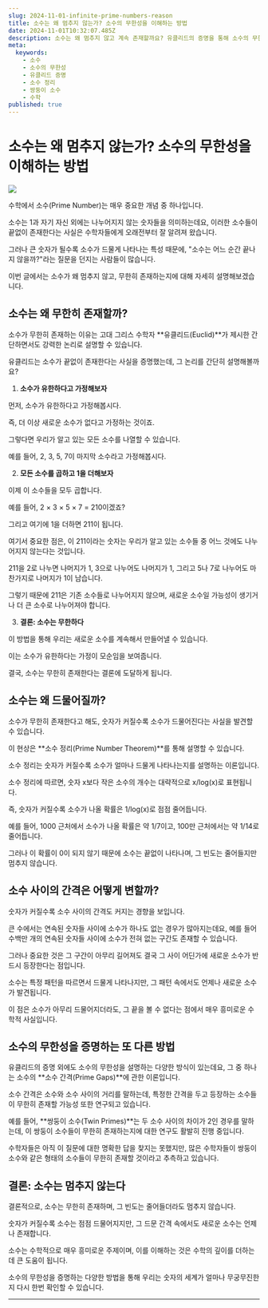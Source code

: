 ```yaml
---
slug: 2024-11-01-infinite-prime-numbers-reason
title: 소수는 왜 멈추지 않는가? 소수의 무한성을 이해하는 방법
date: 2024-11-01T10:32:07.485Z
description: 소수는 왜 멈추지 않고 계속 존재할까요? 유클리드의 증명을 통해 소수의 무한성을 쉽게 이해할 수 있습니다.
meta:
  keywords:
    - 소수
    - 소수의 무한성
    - 유클리드 증명
    - 소수 정리
    - 쌍둥이 소수
    - 수학
published: true
---
```


# 소수는 왜 멈추지 않는가? 소수의 무한성을 이해하는 방법

![](https://blogger.googleusercontent.com/img/a/AVvXsEirJu2sTw36El5PRmb43Zv4o-sZvnHsbdw9YiifWuFRq1dFcXL4j1RzXxmuVrDxizaWWBhYNhNaKJnFTp_DgQImGVg7VZUPKTQPscMr72wmlj4QcNsBFXkoDSuIXj37EUgyD7zDYVnd8zst__gd3dTKLjw0A5_38_Th2GOTGYIPjqF2yIiOdkjxlJvvxDU)

수학에서 소수(Prime Number)는 매우 중요한 개념 중 하나입니다.

소수는 1과 자기 자신 외에는 나누어지지 않는 숫자들을 의미하는데요, 이러한 소수들이 끝없이 존재한다는 사실은 수학자들에게 오래전부터 잘 알려져 왔습니다.

그러나 큰 숫자가 될수록 소수가 드물게 나타나는 특성 때문에, "소수는 어느 순간 끝나지 않을까?"라는 질문을 던지는 사람들이 많습니다.

이번 글에서는 소수가 왜 멈추지 않고, 무한히 존재하는지에 대해 자세히 설명해보겠습니다.

## 소수는 왜 무한히 존재할까?

소수가 무한히 존재하는 이유는 고대 그리스 수학자 **유클리드(Euclid)**가 제시한 간단하면서도 강력한 논리로 설명할 수 있습니다.

유클리드는 소수가 끝없이 존재한다는 사실을 증명했는데, 그 논리를 간단히 설명해볼까요?

1. **소수가 유한하다고 가정해보자**

먼저, 소수가 유한하다고 가정해봅시다.

즉, 더 이상 새로운 소수가 없다고 가정하는 것이죠.

그렇다면 우리가 알고 있는 모든 소수를 나열할 수 있습니다.

예를 들어, 2, 3, 5, 7이 마지막 소수라고 가정해봅시다.

2. **모든 소수를 곱하고 1을 더해보자**

이제 이 소수들을 모두 곱합니다.

예를 들어, 2 × 3 × 5 × 7 = 210이겠죠?

그리고 여기에 1을 더하면 211이 됩니다.

여기서 중요한 점은, 이 211이라는 숫자는 우리가 알고 있는 소수들 중 어느 것에도 나누어지지 않는다는 것입니다.

211을 2로 나누면 나머지가 1, 3으로 나누어도 나머지가 1, 그리고 5나 7로 나누어도 마찬가지로 나머지가 1이 남습니다.

그렇기 때문에 211은 기존 소수들로 나누어지지 않으며, 새로운 소수일 가능성이 생기거나 더 큰 소수로 나누어져야 합니다.

3. **결론: 소수는 무한하다**

이 방법을 통해 우리는 새로운 소수를 계속해서 만들어낼 수 있습니다.

이는 소수가 유한하다는 가정이 모순임을 보여줍니다.

결국, 소수는 무한히 존재한다는 결론에 도달하게 됩니다.

## 소수는 왜 드물어질까?

소수가 무한히 존재한다고 해도, 숫자가 커질수록 소수가 드물어진다는 사실을 발견할 수 있습니다.

이 현상은 **소수 정리(Prime Number Theorem)**를 통해 설명할 수 있습니다.

소수 정리는 숫자가 커질수록 소수가 얼마나 드물게 나타나는지를 설명하는 이론입니다.

소수 정리에 따르면, 숫자 x보다 작은 소수의 개수는 대략적으로 x/log(x)로 표현됩니다.

즉, 숫자가 커질수록 소수가 나올 확률은 1/log(x)로 점점 줄어듭니다.

예를 들어, 1000 근처에서 소수가 나올 확률은 약 1/7이고, 100만 근처에서는 약 1/14로 줄어듭니다.

그러나 이 확률이 0이 되지 않기 때문에 소수는 끝없이 나타나며, 그 빈도는 줄어들지만 멈추지 않습니다.

## 소수 사이의 간격은 어떻게 변할까?

숫자가 커질수록 소수 사이의 간격도 커지는 경향을 보입니다.

큰 수에서는 연속된 숫자들 사이에 소수가 하나도 없는 경우가 많아지는데요, 예를 들어 수백만 개의 연속된 숫자들 사이에 소수가 전혀 없는 구간도 존재할 수 있습니다.

그러나 중요한 것은 그 구간이 아무리 길어져도 결국 그 사이 어딘가에 새로운 소수가 반드시 등장한다는 점입니다.

소수는 특정 패턴을 따르면서 드물게 나타나지만, 그 패턴 속에서도 언제나 새로운 소수가 발견됩니다.

이 점은 소수가 아무리 드물어지더라도, 그 끝을 볼 수 없다는 점에서 매우 흥미로운 수학적 사실입니다.

## 소수의 무한성을 증명하는 또 다른 방법

유클리드의 증명 외에도 소수의 무한성을 설명하는 다양한 방식이 있는데요, 그 중 하나는 소수의 **소수 간격(Prime Gaps)**에 관한 이론입니다.

소수 간격은 소수와 소수 사이의 거리를 말하는데, 특정한 간격을 두고 등장하는 소수들이 무한히 존재할 가능성 또한 연구되고 있습니다.

예를 들어, **쌍둥이 소수(Twin Primes)**는 두 소수 사이의 차이가 2인 경우를 말하는데, 이 쌍둥이 소수들이 무한히 존재하는지에 대한 연구도 활발히 진행 중입니다.

수학자들은 아직 이 질문에 대한 명확한 답을 찾지는 못했지만, 많은 수학자들이 쌍둥이 소수와 같은 형태의 소수들이 무한히 존재할 것이라고 추측하고 있습니다.

## 결론: 소수는 멈추지 않는다

결론적으로, 소수는 무한히 존재하며, 그 빈도는 줄어들더라도 멈추지 않습니다.

숫자가 커질수록 소수는 점점 드물어지지만, 그 드문 간격 속에서도 새로운 소수는 언제나 존재합니다.

소수는 수학적으로 매우 흥미로운 주제이며, 이를 이해하는 것은 수학의 깊이를 더하는 데 큰 도움이 됩니다.

소수의 무한성을 증명하는 다양한 방법을 통해 우리는 숫자의 세계가 얼마나 무궁무진한지 다시 한번 확인할 수 있습니다.

---
